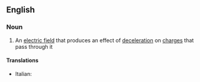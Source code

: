 ==English==

===Noun===
{{en-noun}}

# {{lb|en|physics}} An [[electric field]] that produces an effect of [[deceleration]] on [[charge]]s that pass through it

====Translations====
{{trans-top|contrafield}}
* Italian: {{t|it|controcampo|m}}
{{trans-mid}}
{{trans-bottom}}